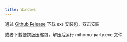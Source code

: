```yaml
---
title: Windows
---
```


通过 [Github Release](https://github.com/mihomo-party-org/mihomo-party/releases/latest) 下载 exe 安装包，双击安装

或者下载便携版压缩包，解压后运行 mihomo-party.exe 文件

